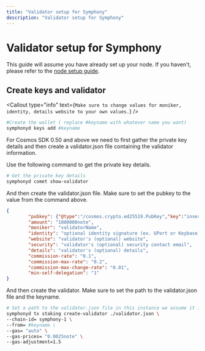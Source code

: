 ```yaml
---
title: "Validator setup for Symphony"
description: "Validator setup for Symphony"
---
```


# Validator setup for Symphony

This guide will assume you have already set up your node. 
If you haven't, please refer to the [node setup guide](/networks/s/).

## Create keys and validator

<Callout type="info" text={`Make sure to change values for moniker, identity, details website to your own values.`} />

```bash
#Create the wallet ( replace #keyname with whatever name you want)
symphonyd keys add #keyname
```


For Cosmos SDK 0.50 and above we need to first gather the private key details and then create a validator.json file containing the validator information.

Use the following command to get the private key details.
```bash
# Get the private key details
symphonyd comet show-validator
```

And then create the validator.json file. Make sure to set the pubkey to the value from the command above.
```json
{
        "pubkey": {"@type":"/cosmos.crypto.ed25519.PubKey","key":"insertFromTheCommandAbove"},
        "amount": "1000000note",
        "moniker": "validatorName",
        "identity": "optional identity signature (ex. UPort or Keybase)",
        "website": "validator's (optional) website",
        "security": "validator's (optional) security contact email",
        "details": "validator's (optional) details",
        "commission-rate": "0.1",
        "commission-max-rate": "0.2",
        "commission-max-change-rate": "0.01",
        "min-self-delegation": "1"
}
```

And then create the validator. Make sure to set the path to the validator.json file and the keyname.
```bash
# Set a path to the validator.json file in this instance we assume it is in the current directory
symphonyd tx staking create-validator ./validator.json \
--chain-id= symphony-1 \
--from= #keyname \
--gas= "auto" \
--gas-prices= "0.0025note" \
--gas-adjustment=1.5
```







